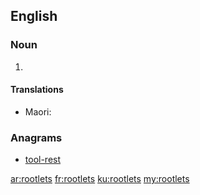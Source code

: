 ==English==

===Noun===
{{head|en|plural}}

# {{plural of|rootlet|lang=en}}

====Translations====
{{trans-top|}}
* Maori: {{t|mi|wekeweke}}
{{trans-bottom}}

===Anagrams===
* [[tool-rest#English|tool-rest]]

[[ar:rootlets]]
[[fr:rootlets]]
[[ku:rootlets]]
[[my:rootlets]]